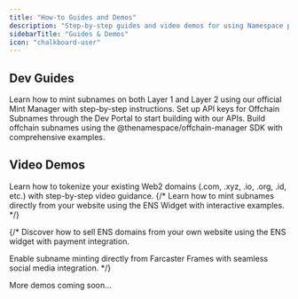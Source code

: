 ```yaml
---
title: "How-to Guides and Demos"
description: "Step-by-step guides and video demos for using Namespace products and services."
sidebarTitle: "Guides & Demos"
icon: "chalkboard-user"
---
```


## Dev Guides

<Columns cols={3}>
  <Card title="Mint L1 & L2 Subnames" icon="plus" href="../developer-guide/guide/mint-l1-l2-subnames">
    Learn how to mint subnames on both Layer 1 and Layer 2 using our official Mint Manager with step-by-step instructions.
  </Card>
  
  <Card title="Generate API Keys" icon="key" href="../user-guide/dev-app/api-keys">
    Set up API keys for Offchain Subnames through the Dev Portal to start building with our APIs.
  </Card>
  
  <Card title="Create Offchain Subnames" icon="code" href="../developer-guide/guide/create-offchain-subnames">
    Build offchain subnames using the @thenamespace/offchain-manager SDK with comprehensive examples.
  </Card>
</Columns>

## Video Demos

<Columns cols={2}>
  <Card title="Tokenize Web2 Domains" icon="globe" href="https://www.loom.com/share/991b55eb55bc41c29210fa1e01b013ad" arrow="true">
    Learn how to tokenize your existing Web2 domains (.com, .xyz, .io, .org, .id, etc.) with step-by-step video guidance.
  </Card>
{/*   
  <Card title="ENS Widget Integration" icon="layout" arrow="true">
    Learn how to mint subnames directly from your website using the ENS Widget with interactive examples.
  </Card> */}
</Columns>

{/* <Columns cols={2}>
  <Card title="Sell ENS Domains" icon="shopping-cart" arrow="true">
    Discover how to sell ENS domains from your own website using the ENS widget with payment integration.
  </Card>
  
  <Card title="Farcaster Frame Integration" icon="heart" arrow="true">
    Enable subname minting directly from Farcaster Frames with seamless social media integration.
  </Card>
</Columns> */}


<div className="mt-8 text-center">
  <p className="text-sm text-gray-500 dark:text-gray-400">More demos coming soon...</p>
</div>
